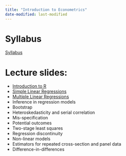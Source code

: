 ```yaml
---
title: "Introduction to Econometrics"
date-modified: last-modified
---
```


# Syllabus

[Syllabus](/teachingmaterials/UG_intro_metrics/Alam_Econ265_Syllabus_S25.pdf)

# Lecture slides:
- [Introduction to R](/teachingmaterials/UG_intro_metrics/01_introRv2.qmd)
- [Simple Linear Regressions](/teachingmaterials/UG_intro_metrics/03_regression.qmd)
- [Multiple Linear Regressions](/teachingmaterials/UG_intro_metrics/04_mlr.qmd)
- Inference in regression models
- Bootstrap
- Heteroskedasticity and serial correlation
- Mis-specification
- Potential outcomes
- Two-stage least squares
- Regression discontinuity
- Non-linear models
- Estimators for repeated cross-section and panel data
- Difference-in-differences